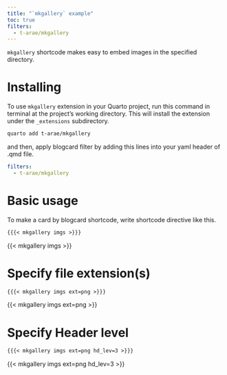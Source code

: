 ```yaml
---
title: "`mkgallery` example"
toc: true
filters:
  - t-arae/mkgallery
---
```


`mkgallery` shortcode makes easy to embed images in the specified directory.

# Installing

To use `mkgallery` extension in your Quarto project, run this command in terminal at the project's working directory. This will install the extension under the `_extensions` subdirectory.

```bash
quarto add t-arae/mkgallery
```

and then, apply blogcard filter by adding this lines into your yaml header of .qmd file.

```yaml
filters:
  - t-arae/mkgallery
```

# Basic usage
To make a card by blogcard shortcode, write shortcode directive like this.

```markdown
{{{< mkgallery imgs >}}}
```

{{< mkgallery imgs >}}

# Specify file extension(s)

```markdown
{{{< mkgallery imgs ext=png >}}}
```

{{< mkgallery imgs ext=png >}}

# Specify Header level

```markdown
{{{< mkgallery imgs ext=png hd_lev=3 >}}}
```

{{< mkgallery imgs ext=png hd_lev=3 >}}
